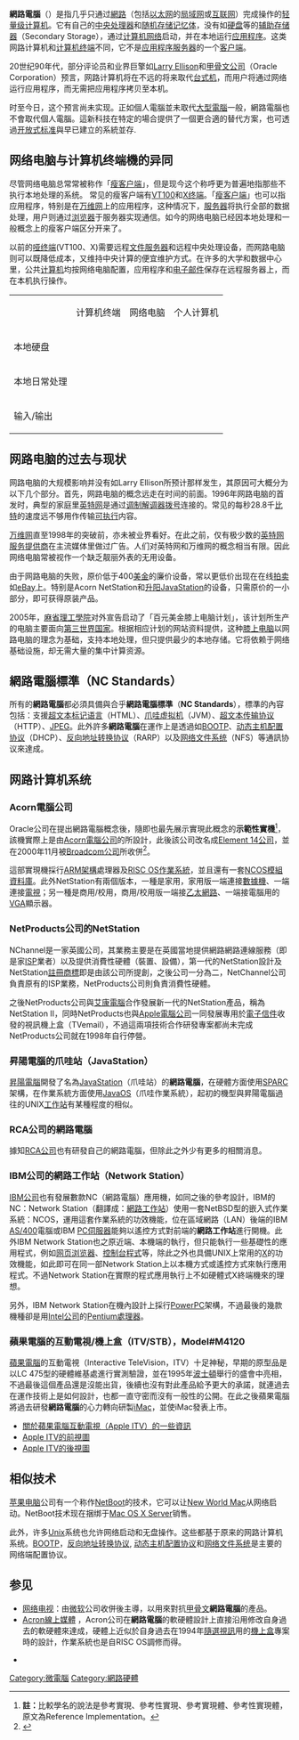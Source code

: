 {{noteTA
|1=zh-hans:通过; zh-hant:透過;
|2=zh-hans:以太网; zh-hant:乙太網路;
|3=zh-hans:局域网; zh-hant:區域網路;
|4=zh-hans:互联网; zh-hant:網際網路;
|5=zh-hans:辅助存储器; zh-hant:次要儲存器;
|6=zh-hans:超文本标记语言; zh-hant:超文字標注語言;
|7=zh-hans:虚拟机; zh-hant:虛擬機器;
|8=zh-hans:超文本传输协议; zh-hant:超文字傳輸協定;
|9=zh-hans:协议; zh-hant:協定;
|10=zh-hans:反向地址转换协议; zh-hant:反向位址轉換協定;
|11=zh-hans:网络文件系统; zh-hant:網路檔案系統;
}}
'''網路電腦'''（{{lang|en|'''Network Computer'''}}）是指几乎只通过[[網路|網路]]（包括[[以太网|以太网]]的[[局域网|局域网]]或[[互联网|互联网]]）完成操作的[[瘦客户端|轻量级]][[计算机|计算机]]。它有自己的[[中央处理器|中央处理器]]和[[随机存储记忆体|随机存储记忆体]]，没有如[[硬盘|硬盘]]等的[[辅助存储器|辅助存储器]]（Secondary Storage），通过[[计算机网络|计算机网络]]启动，并在本地运行[[应用程序|应用程序]]。这类网路计算机和[[计算机终端|计算机终端]]不同，它不是[[应用程序服务器|应用程序服务器]]的一个[[客户端|客户端]]。

20世纪90年代，部分评论员和业界巨擎如[[勞倫斯·埃里森|Larry Ellison]]和[[甲骨文公司|甲骨文公司]]（Oracle Corporation）预言，网路计算机将在不远的将来取代[[台式机|台式机]]，而用户将通过网络运行应用程序，而无需把应用程序拷贝至本机。

时至今日，这个预言尚未实现。正如個人電腦並未取代[[大型電腦|大型電腦]]一般，網路電腦也不會取代個人電腦。這新科技在特定的場合提供了一個更合適的替代方案，也可透過[[开放式标准|开放式标准]]與早已建立的系統並存.

== 网络电脑与计算机终端機的异同 ==
尽管网络电脑总常常被称作「[[瘦客户端|瘦客户端]]」，但是现今这个称呼更为普遍地指那些不执行本地处理的系统。 常见的瘦客户端有[[VT100|VT100]]和[[X11#X终端|X终端]]。「[[瘦客户端|瘦客户端]]」也可以指应用程序，特别是在[[万维网|万维网]]上的应用程序，这种情况下，[[服务器|服务器]]将执行全部的数据处理，用户则通过[[浏览器|浏览器]]于服务器实现通信。如今的网络电脑已经因本地处理和一般概念上的瘦客户端区分开来了。

以前的[[哑终端|哑终端]](VT100、X)需要远程[[文件服务器|文件服务器]]和远程中央处理设备，而网路电脑则可以既降低成本，又维持中央计算的便宜维护方式。在许多的大学和数据中心里，公共[[个人计算机|计算机]]均按网络电脑配置，应用程序和[[电子邮件|电子邮件]]保存在远程服务器上，而在本机执行操作。

{| class="wikitable"
|
!计算机终端
!网络电脑
!个人计算机
|-
!本地硬盘
|{{No}}
|{{No}}
|{{Yes}}
|-
!本地日常处理
|{{No}}
|{{Yes}}
|{{Yes}}
|-
!输入/输出
|{{Yes}}
|{{Yes}}
|{{Yes}}
|}

== 网路电脑的过去与现状 ==
网路电脑的大规模影响并没有如Larry Ellison所预计那样发生，其原因可大概分为以下几个部分。首先，网路电脑的概念远走在时间的前面。1996年网路电脑的首发时，典型的家庭里[[英特网|英特网]]是通过[[调制解调器|调制解调器]][[拨号|拨号]]连接的。常见的每秒28.8千[[比特|比特]]的速度远不够用作传输[[可执行|可执行]]内容。

[[万维网|万维网]]直至1998年的突破前，亦未被业界看好。在此之前，仅有极少数的[[英特网服务提供商|英特网服务提供商]]在主流媒体里做过广告。人们对英特网和万维网的概念相当有限。因此网络电脑常被视作一个缺乏靓丽外表的无用设备。

由于网路电脑的失败，原价低于400[[美金|美金]]的廉价设备，常以更低价出现在在线[[拍卖|拍卖]]如[[eBay|eBay]]上。特别是Acorn NetStation和[[升阳|升阳]]JavaStation的设备，只需原价的一小部分，即可获得原装产品。

2005年，[[麻省理工學院|麻省理工學院]]对外宣告启动了「百元美金膝上电脑计划」，该计划所生产的电脑主要面向[[第三世界国家|第三世界国家]]。根据相应计划的网站资料提供，这种[[膝上电脑|膝上电脑]]以网路电脑的理念为基础，支持本地处理，但只提供最少的本地存储。它将依赖于网络基础设施，却无需大量的集中计算资源。

== 網路電腦標準（NC Standards） ==
所有的'''網路電腦'''都必須具備與合乎'''網路電腦標準'''（'''NC Standards'''），標準的內容包括：支援[[HTML|超文本标记语言]]（HTML）、[[JVM|爪哇虚拟机]]（JVM）、[[HTTP|超文本传输协议]]（HTTP）、[[JPEG|JPEG]]。此外許多'''網路電腦'''在運作上是透過如[[BOOTP|BOOTP]]、[[DHCP|动态主机配置协议]]（DHCP）、[[RARP|反向地址转换协议]]（RARP）以及[[NFS|网络文件系统]]（NFS）等通訊协议來達成。

== 网路计算机系统 ==
=== Acorn電腦公司 ===
Oracle公司在提出網路電腦概念後，隨即也最先展示實現此概念的'''示範性實機'''<ref>'''註：'''比較學名的說法是參考實現、參考性實現、參考實現體、參考性實現體，原文為Reference Implementation。</ref>，該機實際上是由[[Acorn電腦公司|Acorn電腦公司]]的{{link-en|索非·威爾森|Sophie Wilson}}所設計，此後該公司改名成[[Element_14公司|Element 14公司]]，並在2000年11月被[[Broadcom公司|Broadcom公司]]所收併<ref>{{Cite web|title=Strategic Acquisitions|url=https://web.archive.org/web/20150510163536/http://zh-tw.broadcom.com/company/strategicacquisitions.php|access-date=2022-04-14|date=|work=Broadcom|archive-url=https://web.archive.org/web/20150510163536/http://zh-tw.broadcom.com/company/strategicacquisitions.php|archive-date=2015-05-10}}</ref>。

這部實現機採行[[ARM架構|ARM架構]]處理器及[[RISC_OS作業系統|RISC OS作業系統]]，並且還有一套[[NCOS模組資料庫|NCOS模組資料庫]]。此外NetStation有兩個版本，一種是家用，家用版一端連接[[數據機|數據機]]、一端連接[[電視|電視]]；另一種是商用/校用，商用/校用版一端接[[以太网|乙太網路]]、一端接電腦用的[[VGA|VGA]]顯示器。

=== NetProducts公司的NetStation ===
NChannel是一家英國公司，其業務主要是在英國當地提供網路網路連線服務（即是家[[ISP|ISP]]業者）以及提供消費性硬體（裝置、設備），第一代的NetStation設計及NetStation[[註冊商標|註冊商標]]即是由該公司所提創，之後公司一分為二，NetChannel公司負責原有的ISP業務，NetProducts公司則負責消費性硬體。

之後NetProducts公司與[[艾康電腦|艾康電腦]]合作發展新一代的NetStation產品，稱為NetStation II，同時NetProducts也與[[苹果电脑|Apple電腦公司]]一同發展專用於[[电子邮件|電子信件]]收發的視訊機上盒（TVemail），不過這兩項技術合作研發專案都尚未完成NetProducts公司就在1998年自行停營。

=== 昇陽電腦的爪哇站（JavaStation） ===
[[昇陽電腦|昇陽電腦]]開發了名為[[JavaStation|JavaStation]]（爪哇站）的'''網路電腦'''，在硬體方面使用[[SPARC|SPARC]]架構，在作業系統方面使用[[JavaOS|JavaOS]]（爪哇作業系統），起初的機型與昇陽電腦過往的UNIX[[工作站|工作站]]有某種程度的相似。

=== RCA公司的網路電腦 ===
據知[[RCA|RCA公司]]也有研發自己的網路電腦，但除此之外少有更多的相關消息。

=== IBM公司的網路工作站（Network Station） ===
[[IBM|IBM公司]]也有發展數款NC（網路電腦）應用機，如同之後的參考設計，IBM的NC：Network Station（翻譯成：[[網路工作站|網路工作站]]）使用一套NetBSD型的嵌入式作業系統：NCOS，運用這套作業系統的功效機能，位在區域網路（LAN）後端的IBM [[AS/400|AS/400]]電腦或IBM [[PC伺服器|PC伺服器]]能夠以遙控方式對前端的'''網路工作站'''進行開機。此外IBM Network Station也之原近端、本機端的執行，但只能執行一些基礎性的應用程式，例如[[网页浏览器|网页浏览器]]、[[控制台程式|控制台程式]]等，除此之外也具備UNIX上常用的[[X_Window系統|X]]的功效機能，如此即可在同一部Network Station上以本機方式或遙控方式來執行應用程式。不過Network Station在實際的程式應用執行上不如硬體式X終端機來的理想。

另外，IBM Network Station在機內設計上採行[[PowerPC|PowerPC]]架構，不過最後的幾款機種卻是用[[Intel|Intel公司]]的[[Pentium|Pentium處理器]]。

=== 蘋果電腦的互動電視/機上盒（ITV/STB），Model#M4120 ===
[[蘋果電腦|蘋果電腦]]的互動電視（Interactive TeleVision，ITV）十足神秘，早期的原型品是以LC 475型的硬體維基處進行實測驗證，並在1995年[[波士頓|波士頓]]舉行的{{link-en|MacWorld Expo|MacWorld Expo}}盛會中亮相，不過最後這個產品還是沒能出貨，後續也沒有對此產品給予更大的承諾，就連過去在運作技術上是如何設計，也都一直守密而沒有一般性的公開。在此之後蘋果電腦將過去研發'''網路電腦'''的心力轉向研製[[iMac|iMac]]，並使iMac發表上市。

* [https://web.archive.org/web/20020319012944/http://www.geocities.com/SiliconValley/Lakes/6757/M4120.HTML 關於蘋果電腦互動電視（Apple ITV）的一些資訊]{{en}}
* [https://web.archive.org/web/20051223195659/http://www.macrumors.com/Media/settopfront.jpg Apple ITV的前視圖]
* [https://web.archive.org/web/20070927014535/http://www.macrumors.com/Media/settopback.jpg Apple ITV的後視圖]

== 相似技术 ==
[[苹果电脑|苹果电脑]]公司有一个称作[[NetBoot|NetBoot]]的技术，它可以让[[New_World_Mac|New World Mac]]从网络启动。NetBoot技术现在捆绑于[[Mac_OS_X_Server|Mac OS X Server]]销售。

此外，许多[[Unix|Unix]]系统也允许网络启动和无盘操作。这些都基于原来的网路计算机系统。[[BOOTP|BOOTP]]，[[反向地址转换协议|反向地址转换协议]], [[DHCP|动态主机配置协议]]和[[NFS|网络文件系统]]是主要的网络端配置协议。

== 参见 ==
{{reflist}}
* [[网络电视|网络电视]]：由[[微软|微软]]公司收併後主導，以用來對抗[[甲骨文公司|甲骨文]]'''網路電腦'''的產品。 {{en icon }}
* [http://en.wikipedia.org/wiki/Acorn_Computers#Set-Top_boxes Acron線上媒體] {{Wayback|url=http://en.wikipedia.org/wiki/Acorn_Computers#Set-Top_boxes |date=20210502212238 }}，Acron公司在'''網路電腦'''的軟硬體設計上直接沿用修改自身過去的軟硬體來達成，硬體上近似於自身過去在1994年[[隨選視訊|隨選視訊]]用的[[機上盒|機上盒]]專案時的設計，作業系統也是自RISC OS調修而得。{{en}}
* {{le|網路電腦研發設計可參考的設計型態|Network Computer Reference Profile}} {{en icon }}

[[Category:微電腦|Category:微電腦]]
[[Category:網路硬體|Category:網路硬體]]
